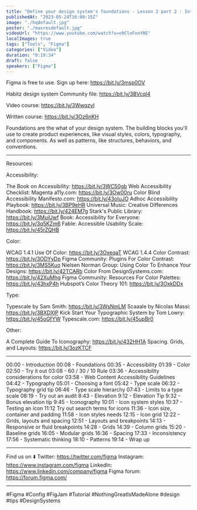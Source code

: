 ```yaml
---
title: "Define your design system's foundations - Lesson 2 part 2 : Introduction to design systems"
publishedAt: "2023-05-24T16:00:15Z"
image: "./hqdefault.jpg"
poster: "./maxresdefault.jpg"
videoUrl: "https://www.youtube.com/watch?v=o9CloFonY0E"
localImages: true
tags: ["Tools", "Figma"]
categories: ["Video"]
duration: "0:19:34"
draft: false
speakers: ["Figma"]
---
```


Figma is free to use. Sign up here: https://bit.ly/3msp0OV

Habitz design system Community file: https://bit.ly/3BVcql4

Video course: https://bit.ly/3WwqzyI

Written course: https://bit.ly/3Oz6nKH

Foundations are the what of your design system. The building blocks you'll use to create product experiences, like visual styles, colors, typography, and components. As well as patterns, like structures, behaviors, and conventions.

---

Resources:

Accessibility:

The Book on Accessibility: https://bit.ly/3WC50gb
Web Accessibility Checklist: Magenta a11y.com: https://bit.ly/3Ow00ru
Color Blind Accessibility Manifesto.com: https://bit.ly/43oIuJO
Adhoc Accessibility Playbook: https://bit.ly/3BP9eHR
Universal Music: Creative Differences Handbook: https://bit.ly/424EM7g
Stark's Public Library: https://bit.ly/3MuiUwf
Book: Accessibility for Everyone: https://bit.ly/3q5KZm6
Fable: Accessible Usability Scale: https://bit.ly/45rZQHB

Color:

WCAG 1.4.1 Use Of Color: https://bit.ly/3OxeqaT
WCAG 1.4.4 Color Contrast: https://bit.ly/3ODYyDp
Figma Community: Plugins For Color Contrast: https://bit.ly/3MS5Kuo
Nielsen Norman Group: Using Color To Enhance Your Designs: https://bit.ly/42TCARb
Color From DesignSystems.com: https://bit.ly/42XuMhg
Figma Community: Resources For Color Palettes: https://bit.ly/43hxP4h
Hubspot’s Color Theory 101: https://bit.ly/3OxkDDx

Type:

Typescale by Sam Smith: https://bit.ly/3WsNmLM
Scaaale by Nicolas Massi: https://bit.ly/3BXDXlP
Kick Start Your Typographic System by Tom Lowry: https://bit.ly/45oGfYW
Typescale.com: https://bit.ly/45upBr0

Other:

A Complete Guide To Iconography: https://bit.ly/432HH1A
Spacing. Grids, and Layouts: https://bit.ly/3ozKTCF

---

00:00 - Introduction
00:08 - Foundations
00:35 - Accessibility
01:39 - Color
02:50 - Try it out
03:08 - 60 / 30 / 10 Rule
03:36 - Accessibility considerations for color
03:58 - Web Content Accessibility Guidelines
04:42 - Typography
05:01 - Choosing a font
05:42 - Type scale
06:32 - Typography grid tip
06:46 - Type scale hierarchy
07:43 - Limits to a type scale
08:19 - Try out an audit
8:43 - Elevation
9:12 - Elevation Tip
9:32 - Bonus elevation tip
9:45 - Iconography
10:01 - Icon system styles
10:37 - Testing an icon
11:12 Try out search terms for icons
11:36 - Icon size, container and padding
11:58 - Icon styles needs
12:15 - Icon grid
12:22 - Grids, layouts and spacing
12:51 - Layouts and breakpoints
14:13 - Responsive or fluid breakpoints
14:28 - Grids
14:39 - Column grids
15:20 - Baseline grids
16:05 - Modular grids
16:36 - Spacing
17:33 - Inconsistency  
17:56 - Systematic thinking
18:10 - Patterns
19:14 - Wrap up

---

Find us on ⬇️
Twitter: https://twitter.com/figma
Instagram: https://www.instagram.com/figma
LinkedIn: https://www.linkedin.com/company/figma
Figma forum: https://forum.figma.com/

---

#Figma #Config #FigJam #Tutorial #NothingGreatIsMadeAlone #design #tips #DesignSystems
